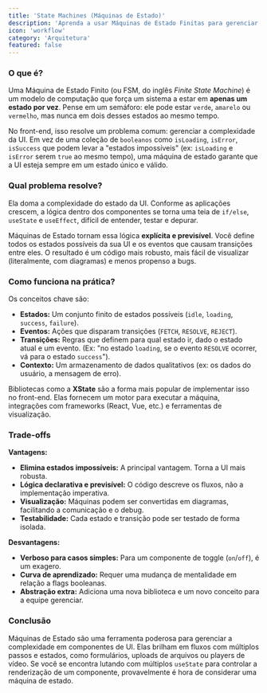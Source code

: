 ```yaml
---
title: 'State Machines (Máquinas de Estado)'
description: 'Aprenda a usar Máquinas de Estado Finitas para gerenciar estados complexos na UI, eliminando bugs de estados impossíveis e tornando a lógica de componentes mais previsível e robusta.'
icon: 'workflow'
category: 'Arquitetura'
featured: false
---
```


### O que é?

Uma Máquina de Estado Finito (ou FSM, do inglês *Finite State Machine*) é um modelo de computação que força um sistema a estar em **apenas um estado por vez**. Pense em um semáforo: ele pode estar `verde`, `amarelo` ou `vermelho`, mas nunca em dois desses estados ao mesmo tempo.

No front-end, isso resolve um problema comum: gerenciar a complexidade da UI. Em vez de uma coleção de `booleanos` como `isLoading`, `isError`, `isSuccess` que podem levar a "estados impossíveis" (ex: `isLoading` e `isError` serem `true` ao mesmo tempo), uma máquina de estado garante que a UI esteja sempre em um estado único e válido.

### Qual problema resolve?

Ela doma a complexidade do estado da UI. Conforme as aplicações crescem, a lógica dentro dos componentes se torna uma teia de `if/else`, `useState` e `useEffect`, difícil de entender, testar e depurar.

Máquinas de Estado tornam essa lógica **explícita e previsível**. Você define todos os estados possíveis da sua UI e os eventos que causam transições entre eles. O resultado é um código mais robusto, mais fácil de visualizar (literalmente, com diagramas) e menos propenso a bugs.

### Como funciona na prática?

Os conceitos chave são:
- **Estados:** Um conjunto finito de estados possíveis (`idle`, `loading`, `success`, `failure`).
- **Eventos:** Ações que disparam transições (`FETCH`, `RESOLVE`, `REJECT`).
- **Transições:** Regras que definem para qual estado ir, dado o estado atual e um evento. (Ex: "no estado `loading`, se o evento `RESOLVE` ocorrer, vá para o estado `success`").
- **Contexto:** Um armazenamento de dados qualitativos (ex: os dados do usuário, a mensagem de erro).

Bibliotecas como a **XState** são a forma mais popular de implementar isso no front-end. Elas fornecem um motor para executar a máquina, integrações com frameworks (React, Vue, etc.) e ferramentas de visualização.

### Trade-offs

**Vantagens:**
- **Elimina estados impossíveis:** A principal vantagem. Torna a UI mais robusta.
- **Lógica declarativa e previsível:** O código descreve os fluxos, não a implementação imperativa.
- **Visualização:** Máquinas podem ser convertidas em diagramas, facilitando a comunicação e o debug.
- **Testabilidade:** Cada estado e transição pode ser testado de forma isolada.

**Desvantagens:**
- **Verboso para casos simples:** Para um componente de toggle (`on`/`off`), é um exagero.
- **Curva de aprendizado:** Requer uma mudança de mentalidade em relação a flags booleanas.
- **Abstração extra:** Adiciona uma nova biblioteca e um novo conceito para a equipe gerenciar.

### Conclusão

Máquinas de Estado são uma ferramenta poderosa para gerenciar a complexidade em componentes de UI. Elas brilham em fluxos com múltiplos passos e estados, como formulários, uploads de arquivos ou players de vídeo. Se você se encontra lutando com múltiplos `useState` para controlar a renderização de um componente, provavelmente é hora de considerar uma máquina de estado.
